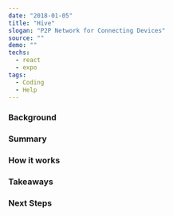 ---
date: "2018-01-05"
title: "Hive"
slogan: "P2P Network for Connecting Devices"
source: ""
demo: ""
techs:
  - react
  - expo
tags:
  - Coding
  - Help
---

### Background

### Summary

### How it works

### Takeaways

### Next Steps